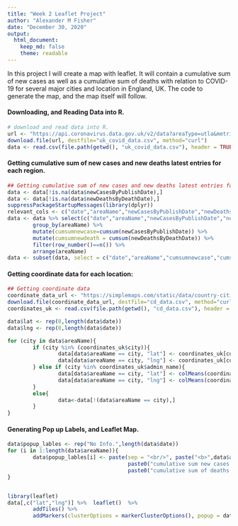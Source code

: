 ```yaml
---
title: "Week 2 Leaflet Project"
author: "Alexander M Fisher"
date: "December 30, 2020"
output: 
  html_document:
    keep_md: false
    theme: readable
---
```


In this project I will create a map with leaflet. It will contain a cumulative sum of new cases as well as
a cumulative sum of deaths with relation to COVID-19 for several major cities and location in England, UK. The code to generate the map, and the map itself will follow. 

#### Downloading, and Reading Data into R.

```r
# download and read data into R.
url <- "https://api.coronavirus.data.gov.uk/v2/data?areaType=utla&metric=newCasesByPublishDate&metric=newDeathsByDeathDate&format=csv"
download.file(url, destfile="uk_covid_data.csv", method="curl")
data <- read.csv(file.path(getwd(), "uk_covid_data.csv"), header = TRUE)
```

#### Getting cumulative sum of new cases and new deaths latest entries for each region.

```r
## Getting cumulative sum of new cases and new deaths latest entries for each region.
data <- data[!is.na(data$newCasesByPublishDate),]
data <- data[!is.na(data$newDeathsByDeathDate),]
suppressPackageStartupMessages(library(dplyr))
relevant_cols <- c("date","areaName","newCasesByPublishDate","newDeathsByDeathDate")
data <- data %>% select(c("date","areaName","newCasesByPublishDate","newDeathsByDeathDate")) %>%
        group_by(areaName) %>%
        mutate(cumsumnewcase=cumsum(newCasesByPublishDate)) %>%
        mutate(cumsumnewdeath = cumsum(newDeathsByDeathDate)) %>%
        filter(row_number()==n()) %>%
        arrange(areaName)
data <- subset(data, select = c("date","areaName","cumsumnewcase","cumsumnewdeath"))
```

#### Getting coordinate data for each location:

```r
## Getting coordinate data 
coordinate_data_url <- "https://simplemaps.com/static/data/country-cities/gb/gb.csv"
download.file(coordinate_data_url, destfile="cd_data.csv", method="curl")
coordinates_uk <- read.csv(file.path(getwd(), "cd_data.csv"), header = TRUE)

data$lat <- rep(0,length(data$date))
data$lng <- rep(0,length(data$date))

for (city in data$areaName){
        if (city %in% (coordinates_uk$city)){
                data[data$areaName == city, "lat"] <- coordinates_uk[coordinates_uk$city == city, "lat"]
                data[data$areaName == city, "lng"] <- coordinates_uk[coordinates_uk$city == city, "lng"]
        } else if (city %in% coordinates_uk$admin_name){
                data[data$areaName == city, "lat"] <- colMeans(coordinates_uk[coordinates_uk$admin_name == city,c("lat","lng")])[1]
                data[data$areaName == city, "lng"] <- colMeans(coordinates_uk[coordinates_uk$admin_name == city,c("lat","lng")])[2]
        }
        else{
                data<-data[!(data$areaName == city),]
        }
}
```

#### Generating Pop up Labels, and Leaflet Map.

```r
data$popup_lables <- rep("No Info.",length(data$date))
for (i in 1:length(data$areaName)){
        data$popup_lables[i] <- paste(sep = "<br/>", paste("<b>",data$areaName[i],":</b>"),
                                      paste0("cumulative sum new cases: ",data$cumsumnewcase[i]),
                                      paste0("cumulative sum of deaths: ",data$cumsumnewdeath[i]))
}


library(leaflet)
data[,c("lat","lng")] %>%  leaflet()  %>%
        addTiles() %>%  
        addMarkers(clusterOptions = markerClusterOptions(), popup = data$popup_lables)
```



